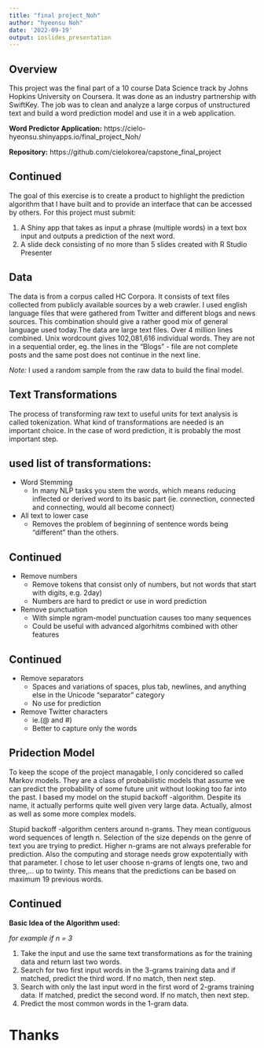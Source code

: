 ```yaml
---
title: "final project_Noh"
author: "hyeonsu Noh"
date: '2022-09-19'
output: ioslides_presentation
---
```

## Overview

This project was the final part of a 10 course Data Science track by Johns Hopkins University on Coursera. It was done as an industry partnership with SwiftKey. The job was to clean and analyze a large corpus of unstructured text and build a word prediction model and use it in a web application.

**Word Predictor Application:** 
 https://cielo-hyeonsu.shinyapps.io/final_project_Noh/

**Repository:** 
https://github.com/cielokorea/capstone_final_project

Continued
---


The goal of this exercise is to create a product to highlight the prediction algorithm that I have built and to provide an interface that can be accessed by others. For this project must submit:

1. A Shiny app that takes as input a phrase (multiple words) in a text box input and outputs a prediction of the next word.
2. A slide deck consisting of no more than 5 slides created with R Studio Presenter 


## Data

The data is from a corpus called HC Corpora. It consists of text files collected from publicly available sources by a web crawler. I used english language files that were gathered from Twitter and different blogs and news sources. This combination should give a rather good mix of general language used today.The data are large text files. Over 4 million lines combined. Unix wordcount gives 102,081,616 individual words. They are not in a sequential order, eg. the lines in the “Blogs” - file are not complete posts and the same post does not continue in the next line.

*Note:* I used a random sample from the raw data to build the final model.

## Text Transformations

The process of transforming raw text to useful units for text analysis is called tokenization. What kind of transformations are needed is an important choice. In the case of word prediction, it is probably the most important step.



## used list of transformations:

- Word Stemming
    - In many NLP tasks you stem the words, which means reducing inflected or derived word to its basic part (ie. connection, connected and connecting, would all become connect)
- All text to lower case
    - Removes the problem of beginning of sentence words being “different” than the others.
    
Continued
---

- Remove numbers
    - Remove tokens that consist only of numbers, but not words that start with digits, e.g. 2day)
    - Numbers are hard to predict or use in word prediction
    
- Remove punctuation
    - With simple ngram-model punctuation causes too many sequences
    - Could be useful with advanced algorhitms combined with other features

Continued
---

- Remove separators
    - Spaces and variations of spaces, plus tab, newlines, and anything else in the Unicode “separator” category
    - No use for prediction
- Remove Twitter characters
    - ie.(@ and #)
    - Better to capture only the words
    

## Pridection Model

To keep the scope of the project managable, I only concidered so called Markov models. They are a class of probabilistic models that assume we can predict the probability of some future unit without looking too far into the past. I based my model on the stupid backoff -algorithm. Despite its name, it actually performs quite well given very large data. Actually, almost as well as some more complex models.

Stupid backoff -algorithm centers around n-grams. They mean contiguous word sequences of length n. Selection of the size depends on the genre of text you are trying to predict. Higher n-grams are not always preferable for prediction. Also the computing and storage needs grow expotentially with that parameter. I chose to let user choose n-grams of lengts one, two and three,... up to twinty. This means that the predictions can be based on maximum 19 previous words.


Continued
---
**Basic Idea of the Algorithm used:**

*for example if n = 3*

1. Take the input and use the same text transformations as for the training data and return last two words.
2. Search for two first input words in the 3-grams training data and if matched, predict the third word. If no match, then next step.
3. Search with only the last input word in the first word of 2-grams training data. If matched, predict the second word. If no match, then next step.
4. Predict the most common words in the 1-gram data.

Thanks
=======================================================
